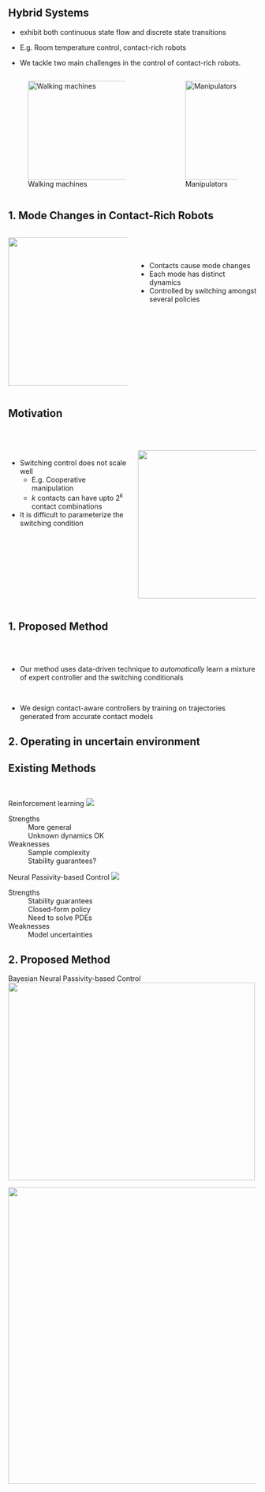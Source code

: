 
<!-- ###################################################################### -->


## Hybrid Systems

:::{.fragment .fade-in fragment-index=0}
* exhibit both continuous state flow and discrete state transitions
:::
:::{.fragment .fade-in fragment-index=1}
* E.g. Room temperature control, contact-rich robots
:::
:::{.fragment .fade-in fragment-index=3}
* We tackle two main challenges in the control of contact-rich robots.
:::
:::{.fragment .fade-in fragment-index=2}
:::: {.columns}
:::{.column  width="60%"}
![Walking machines](contents/assets/walking_model.png){fig-align="center" width="400" height="200"}
:::
:::{.column  width="0%"}
:::
:::{.column  width="40%"}
![Manipulators](contents/assets/manipulator.jpg){fig-align="center" width="200" height="200"}
:::
::::
:::


## 1. Mode Changes in Contact-Rich Robots 
<!-- ###################################################################### -->
:::: {.columns}
:::{.column  width="50%"}
![](contents/assets/walkingmodes.jpg){.absolute top=200 left=0 width="400" height="300"}
:::

:::{.column  width="50%"}

<br/>
<br/>

* Contacts cause mode changes
* Each mode has distinct dynamics
* Controlled by switching amongst several policies
:::
::::

## Motivation

<!-- ## {background-video="contents/assets/nhcm_total.mp4" background-video-muted="true"}
::: {.fragment .fade-in fragment-index=0}
<div class="semi-transparent-overlay"></div> -->
<!-- ::: -->

:::: {.columns}
:::{.column  width="50%"}

<br/>
<br/>

* Switching control does not scale well
    + E.g. Cooperative manipulation
    + $k$ contacts can have upto $2^k$ contact combinations
* It is difficult to parameterize the switching condition 
:::

:::{.column  width="50%"}
<br/>


![](contents/assets/nhcm.png){fig-align="right" width="400" height="300"}
:::
::::


## 1. Proposed Method
<br/>
<br/>

* Our method uses data-driven technique to *automatically* learn a mixture of expert controller and the switching conditionals

<br/>

* We design contact-aware controllers by training on trajectories generated from accurate contact models

## 2. Operating in uncertain environment 


## Existing Methods {.smaller transition="fade"}

<br/>

:::: {.fragment .semi-fade-out fragment-index=1}
::: {layout="[100,-5,60]" layout-valign="center"}
Reinforcement learning
![](contents/assets/rl-outline.svg)

Strengths
: 
More general \
Unknown dynamics OK

Weaknesses
: 
Sample complexity \
Stability guarantees?
:::
::::

:::: {.fragment  fragment-index=1}
::: {layout="[100,-5,60]" layout-valign="center"}
Neural Passivity-based Control
![](contents/assets/pbc-ml-outline.svg)

Strengths
: 
Stability guarantees \
Closed-form policy \
Need to solve PDEs

Weaknesses
: 
Model uncertainties \

:::
::::

## 2. Proposed Method

:::: {.r-vstack}
:::{.fragment  fragment-index=0}
Bayesian Neural Passivity-based Control
![](contents/assets/pbc-ml-outline.svg){.absolute top=0 left=250 width="500" height="400"}
:::

::: {.fragment  fragment-index=1}
<!-- Bayesian Neural Passivity-based Control -->
![](contents/assets/regular-vs-bayesian.svg){.absolute top=200 left=150 width="700" height="600"}
:::
::::


